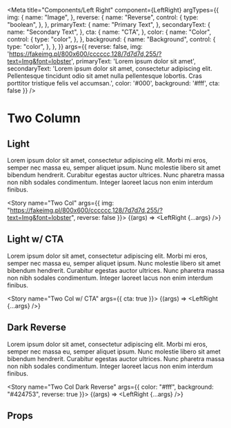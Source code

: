 
<Meta
    title="Components/Left Right"
    component={LeftRight}
    argTypes={{
        img: {
            name: "Image",
        },
        reverse: {
            name: "Reverse",
            control: {
                type: "boolean",
            },
        },
        primaryText: {
            name: "Primary Text",
        },
        secondaryText: {
            name: "Secondary Text",
        },
        cta: {
            name: "CTA",
        },
        color: {
            name: "Color",
            control: {
                type: "color",
            },
        },
        background: {
            name: "Background",
            control: {
                type: "color",
            },
        },
    }}
    args={{
        reverse: false,
        img: 'https://fakeimg.pl/800x600/cccccc,128/7d7d7d,255/?text=Img&font=lobster',
        primaryText: 'Lorem ipsum dolor sit amet',
        secondaryText: 'Lorem ipsum dolor sit amet, consectetur adipiscing elit. Pellentesque tincidunt odio sit amet nulla pellentesque lobortis. Cras porttitor tristique felis vel accumsan.',
        color: '#000',
        background: '#fff',
        cta: false
    }}
/>

# Two Column

## Light

Lorem ipsum dolor sit amet, consectetur adipiscing elit. Morbi mi eros, semper nec massa eu, semper aliquet ipsum. Nunc molestie libero sit amet bibendum hendrerit. Curabitur egestas auctor ultrices. Nunc pharetra massa non nibh sodales condimentum. Integer laoreet lacus non enim interdum finibus.

<Story
    name="Two Col"
    args={{
        img: "https://fakeimg.pl/800x600/cccccc,128/7d7d7d,255/?text=Img&font=lobster",
        reverse: false
    }}>
    {(args) => <LeftRight {...args} />}
</Story>

## Light w/ CTA

Lorem ipsum dolor sit amet, consectetur adipiscing elit. Morbi mi eros, semper nec massa eu, semper aliquet ipsum. Nunc molestie libero sit amet bibendum hendrerit. Curabitur egestas auctor ultrices. Nunc pharetra massa non nibh sodales condimentum. Integer laoreet lacus non enim interdum finibus.

<Story
    name="Two Col w/ CTA"
    args={{
        cta: true
    }}>
    {(args) => <LeftRight {...args} />}
</Story>

## Dark Reverse

Lorem ipsum dolor sit amet, consectetur adipiscing elit. Morbi mi eros, semper nec massa eu, semper aliquet ipsum. Nunc molestie libero sit amet bibendum hendrerit. Curabitur egestas auctor ultrices. Nunc pharetra massa non nibh sodales condimentum. Integer laoreet lacus non enim interdum finibus.

<Story
    name="Two Col Dark Reverse"
    args={{
        color: "#fff",
        background: "#424753",
        reverse: true
    }}>
    {(args) => <LeftRight {...args} />}
</Story>

## Props

<ArgsTable of={LeftRight} />